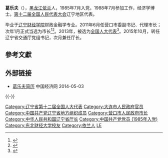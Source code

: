 '''葛乐夫'''（{{bd|1963年|6月|}}），[[黑龙江省|黑龙江]][[依兰县|依兰]]人，1985年7月入党，1988年7月参加工作，经济学博士。[[第十二届全国人民代表大会|第十二届全国人民代表大会]]辽宁地区代表。

毕业于[[辽宁财经学院|辽宁财经学院]]财政金融学专业。2011年6月任营口市委副书记、代理市长；次年1月正式当选为市长<ref>{{cite web|accessdate=2014-06-03|url=http://district.ce.cn/newarea/sddy/201301/15/t20130115_24029346_1.shtml|title=王恩来当选营口市人大主任 葛乐夫当选市长|publisher=中国经济网|archive-date=2018-11-04|archive-url=https://web.archive.org/web/20181104134358/http://district.ce.cn/newarea/sddy/201301/15/t20130115_24029346_1.shtml|dead-url=no}}</ref><ref>{{cite web|accessdate=2014-07-12|url=http://district.ce.cn/zt/zlk/bg/201401/29/t20140129_2233133.shtml|title=营口市政府工作报告 (2014年1月7日 葛乐夫)|publisher=中国经济网|archive-date=2019-11-28|archive-url=https://web.archive.org/web/20191128091952/http://district.ce.cn/zt/zlk/bg/201401/29/t20140129_2233133.shtml|dead-url=no}}</ref>。2013年，被选为[[全国人大代表|全国人大代表]]<ref>{{cite news|title=全国人大代表信息-葛乐夫|url= http://210.82.31.1:8084/delegate/viewDelegate.action?dbid=120445|accessdate=2013-03-28|newspaper=全国人大网|archive-url=https://web.archive.org/web/20140606220505/http://www.npc.gov.cn/delegate/viewDelegate.action?dbid=120445|archive-date=2014-06-06|dead-url=yes}}</ref>。2015年10月，转任辽宁省交通厅党组书记，次月兼任厅长。

==參考文獻==
{{reflist}}
==外部链接==
*[http://district.ce.cn/newarea/sddy/201301/15/t20130115_24029346_1.shtml 葛乐夫简历] {{Wayback|url=http://district.ce.cn/newarea/sddy/201301/15/t20130115_24029346_1.shtml |date=20181104134358 }} 中国经济网 2014-05-03
{{-}}
{{start box}}
{{s-gov|prc}}
{{s-before|[[刘焕鑫|刘焕鑫]]}}
{{s-title|[[辽宁省交通厅|辽宁省交通厅]]厅长|2015年10月-}}
{{s-inc}}
{{s-before|[[高军_(官员)|高 军]]}}
{{s-title|[[营口市人民政府|营口市人民政府]]市长|2011年6月-2015年10月}}
{{s-after|[[赵长富|赵长富]]}}
{{end box}}
{{中华人民共和国官员小作品}}

{{DEFAULTSORT:G葛}}
[[Category:辽宁省第十二届全国人大代表|Category:辽宁省第十二届全国人大代表]]
[[Category:大连市人民政府官员|Category:大连市人民政府官员]]
[[Category:中国共产党辽宁省地方组织成员|Category:中国共产党辽宁省地方组织成员]]
[[Category:营口市人民政府市长|Category:营口市人民政府市长]]
[[Category:中华人民共和国辽宁省厅长|Category:中华人民共和国辽宁省厅长]]
[[Category:中国共产党党员_(1985年入党)|Category:中国共产党党员 (1985年入党)]]
[[Category:东北财经大学校友|Category:东北财经大学校友]]
[[Category:依兰人|Category:依兰人]]
[[Category:葛姓|LE]]